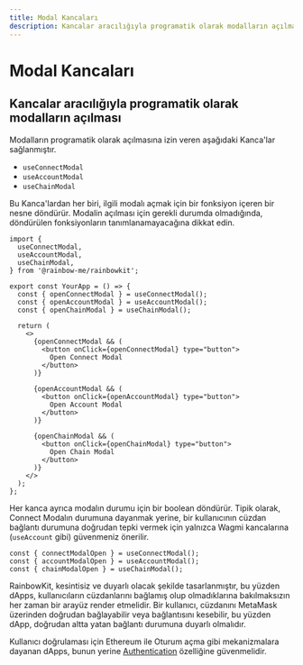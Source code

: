 ```yaml
---
title: Modal Kancaları
description: Kancalar aracılığıyla programatik olarak modalların açılması
---
```


# Modal Kancaları

## Kancalar aracılığıyla programatik olarak modalların açılması

Modalların programatik olarak açılmasına izin veren aşağıdaki Kanca'lar sağlanmıştır.

-   `useConnectModal`
-   `useAccountModal`
-   `useChainModal`

Bu Kanca'lardan her biri, ilgili modalı açmak için bir fonksiyon içeren bir nesne döndürür. Modalin açılması için gerekli durumda olmadığında, döndürülen fonksiyonların tanımlanamayacağına dikkat edin.

```tsx
import {
  useConnectModal,
  useAccountModal,
  useChainModal,
} from '@rainbow-me/rainbowkit';

export const YourApp = () => {
  const { openConnectModal } = useConnectModal();
  const { openAccountModal } = useAccountModal();
  const { openChainModal } = useChainModal();

  return (
    <>
      {openConnectModal && (
        <button onClick={openConnectModal} type="button">
          Open Connect Modal
        </button>
      )}

      {openAccountModal && (
        <button onClick={openAccountModal} type="button">
          Open Account Modal
        </button>
      )}

      {openChainModal && (
        <button onClick={openChainModal} type="button">
          Open Chain Modal
        </button>
      )}
    </>
  );
};
```

Her kanca ayrıca modalın durumu için bir boolean döndürür. Tipik olarak, Connect Modalın durumuna dayanmak yerine, bir kullanıcının cüzdan bağlantı durumuna doğrudan tepki vermek için yalnızca Wagmi kancalarına (`useAccount` gibi) güvenmeniz önerilir.

```tsx
const { connectModalOpen } = useConnectModal();
const { accountModalOpen } = useAccountModal();
const { chainModalOpen } = useChainModal();
```

RainbowKit, kesintisiz ve duyarlı olacak şekilde tasarlanmıştır, bu yüzden dApps, kullanıcıların cüzdanlarını bağlamış olup olmadıklarına bakılmaksızın her zaman bir arayüz render etmelidir. Bir kullanıcı, cüzdanını MetaMask üzerinden doğrudan bağlayabilir veya bağlantısını kesebilir, bu yüzden dApp, doğrudan altta yatan bağlantı durumuna duyarlı olmalıdır.

Kullanıcı doğrulaması için Ethereum ile Oturum açma gibi mekanizmalara dayanan dApps, bunun yerine [Authentication](/docs/authentication) özelliğine güvenmelidir.

